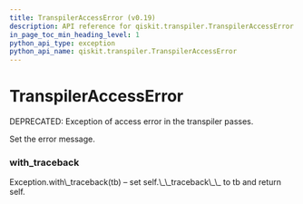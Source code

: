 ```yaml
---
title: TranspilerAccessError (v0.19)
description: API reference for qiskit.transpiler.TranspilerAccessError in qiskit v0.19
in_page_toc_min_heading_level: 1
python_api_type: exception
python_api_name: qiskit.transpiler.TranspilerAccessError
---
```


# TranspilerAccessError

<Class id="qiskit.transpiler.TranspilerAccessError" isDedicatedPage={true} github="https://github.com/qiskit/qiskit/tree/stable/0.14/qiskit/transpiler/exceptions.py" signature="TranspilerAccessError(*message)" modifiers="exception">
  DEPRECATED: Exception of access error in the transpiler passes.

  Set the error message.

  ### with\_traceback

  <Function id="qiskit.transpiler.TranspilerAccessError.with_traceback" signature="with_traceback()">
    Exception.with\_traceback(tb) – set self.\_\_traceback\_\_ to tb and return self.
  </Function>
</Class>

